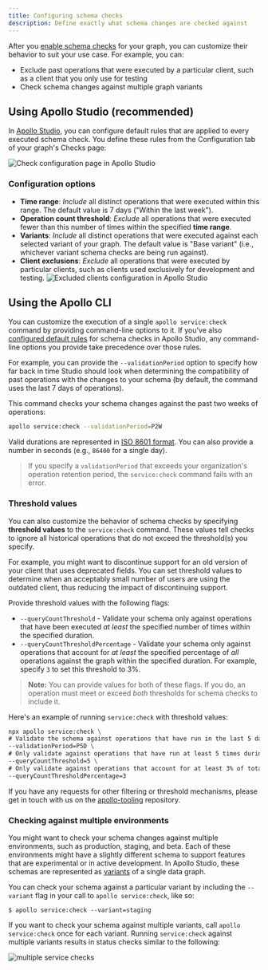 ```yaml
---
title: Configuring schema checks
description: Define exactly what schema changes are checked against
---
```


After you [enable schema checks](./schema-checks/) for your graph, you can customize their behavior to suit your use case. For example, you can:

* Exclude past operations that were executed by a particular client, such as a client that you only use for testing
* Check schema changes against multiple graph variants

## Using Apollo Studio (recommended)

In [Apollo Studio](https://studio.apollographql.com), you can configure default rules that are applied to every executed schema check. You define these rules from the Configuration tab of your graph's Checks page:

<img class="screenshot" src="./img/check-configurations/check-configuration-page.png" alt="Check configuration page in Apollo Studio"></img>

### Configuration options

* **Time range**: _Include_ all distinct operations that were executed within this range. The default value is 7 days ("Within the last week").
* **Operation count threshold**: _Exclude_ all operations that were executed fewer than this number of times within the specified **time range**.
* **Variants**: _Include_ all distinct operations that were executed against each selected variant of your graph. The default value is "Base variant" (i.e., whichever variant schema checks are being run against).
* **Client exclusions**: _Exclude_ all operations that were executed by particular clients, such as clients used exclusively for development and testing.
    <img class="screenshot" src="./img/check-configurations/excluded-clients.png" alt="Excluded clients configuration in Apollo Studio"></img>

## Using the Apollo CLI

You can customize the execution of a single `apollo service:check` command by providing command-line options to it. If you've also [configured default rules](#using-apollo-studio-recommended) for schema checks in Apollo Studio, any command-line options you provide take precedence over those rules.

For example, you can provide the `--validationPeriod` option to specify how far back in time Studio should look when determining the compatibility of past operations with the changes to your schema (by default, the command uses the last 7 days of operations).

This command checks your schema changes against the past two weeks of operations:

```bash
apollo service:check --validationPeriod=P2W
```

Valid durations are represented in [ISO 8601 format](https://en.wikipedia.org/wiki/ISO_8601#Durations). You can also provide a number in seconds (e.g., `86400` for a single day).

> If you specify a `validationPeriod` that exceeds your organization's operation retention period, the `service:check` command fails with an error.

### Threshold values

You can also customize the behavior of schema checks by specifying **threshold values** to the `service:check` command. These values tell checks to ignore all historical operations that do not exceed the threshold(s) you specify.

For example, you might want to discontinue support for an old version of your client that uses deprecated fields. You can set threshold values to determine when an acceptably small number of users are using the outdated client, thus reducing the impact of discontinuing support.

Provide threshold values with the following flags:

- `--queryCountThreshold` - Validate your schema only against operations that have been executed _at least_ the specified number of times within the specified duration.
- `--queryCountThresholdPercentage` - Validate your schema only against operations that account for _at least_ the specified percentage of _all_ operations against the graph within the specified duration. For example, specify `3` to set this threshold to 3%.

> **Note:** You can provide values for both of these flags. If you do, an operation must meet or exceed _both_ thresholds for schema checks to include it.

Here's an example of running `service:check` with threshold values:

```bash
npx apollo service:check \
# Validate the schema against operations that have run in the last 5 days
--validationPeriod=P5D \
# Only validate against operations that have run at least 5 times during the 5 day duration
--queryCountThreshold=5 \
# Only validate against operations that account for at least 3% of total operation volume
--queryCountThresholdPercentage=3
```

If you have any requests for other filtering or threshold mechanisms, please get in touch with us on the [apollo-tooling](https://github.com/apollographql/apollo-tooling/) repository.

### Checking against multiple environments

You might want to check your schema changes against multiple environments, such as production, staging, and beta. Each of these environments might have a slightly different schema to support features that are experimental or in active development. In Apollo Studio, these schemas are represented as [variants](./schema/registry/#managing-environments-with-variants) of a single data graph.

You can check your schema against a particular variant by including the `--variant` flag in your call to `apollo service:check`, like so:

```
$ apollo service:check --variant=staging
```

If you want to check your schema against multiple variants, call `apollo service:check` once for each variant. Running `service:check` against multiple variants results in status checks similar to the following:

![multiple service checks](./img/schema-checks/multi-github-check.png)
